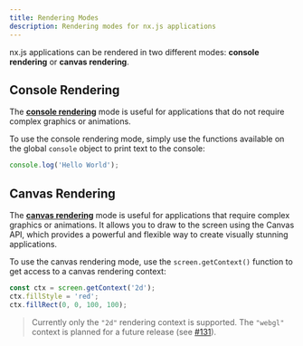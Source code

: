 ```yaml
---
title: Rendering Modes
description: Rendering modes for nx.js applications
---
```


nx.js applications can be rendered in two different modes: __console rendering__ or __canvas rendering__.

## Console Rendering

The [__console rendering__](/docs/rendering/console) mode is useful for applications that do not require complex graphics or animations.

To use the console rendering mode, simply use the functions available on the global `console` object to print text to the console:

```js
console.log('Hello World');
```

## Canvas Rendering

The [__canvas rendering__](/docs/rendering/canvas) mode is useful for applications that require complex graphics or animations.
It allows you to draw to the screen using the Canvas API, which provides a powerful and flexible way to create visually stunning applications.

To use the canvas rendering mode, use the `screen.getContext()` function to get access to a canvas rendering context:

```js
const ctx = screen.getContext('2d');
ctx.fillStyle = 'red';
ctx.fillRect(0, 0, 100, 100);
```

> Currently only the `"2d"` rendering context is supported. The `"webgl"` context is planned for a future release (see [#131](https://github.com/TooTallNate/nx.js/pull/131)).
